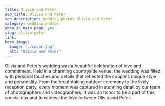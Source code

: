 ```yaml
---
title: Olivia and Peter
seo_title: Olivia and Peter
seo_description: Wedding photos Olivia and Peter
category: wedding-photos
show_in_main_page: yes
slug: olivia-peter
link:
hero_image:
  image: "./cover.jpg"
  alt: "Olivia and Peter"
---
```

Olivia and Peter's wedding was a beautiful celebration of love and commitment. Held in a charming countryside venue, the wedding was filled with personal touches and details that reflected the couple's unique style and personality. From the breathtaking outdoor ceremony to the lively reception party, every moment was captured in stunning detail by our team of photographers and videographers. It was an honor to be a part of this special day and to witness the love between Olivia and Peter.